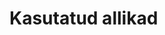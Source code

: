 \onecolumn

```{=html}
<!--
The bib chunk below must go last in this document according to how R Markdown renders.  More info is at http://rmarkdown.rstudio.com/authoring_bibliographies_and_citations.html
-->
```
```{=html}
<!-- 
If you'd like to change the name of the bibliography to something else,
delete "References" and replace it.
-->
```
# Kasutatud allikad {.unnumbered}

\hyphenpenalty=10000
```{=html}
<!--
This manually sets the header for this unnumbered chapter.
-->
```
\markboth{References}{References}

```{=html}
<!--
To remove the indentation of the first entry.
-->
```
\noindent

\setlength{\parindent}{-0.20in}
\begin{comment}
\printbibliography
\end{comment}
